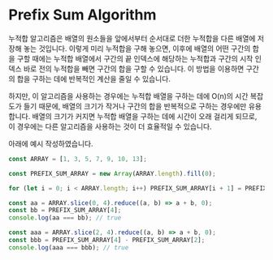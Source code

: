 # Prefix Sum Algorithm

누적합 알고리즘은 배열의 원소들을 앞에서부터 순서대로 더한 누적합을 다른 배열에 저장해 놓는 것입니다. 이렇게 미리 누적합을 구해 놓으면, 이후에 배열의 어떤 구간의 합을 구할 때에는 누적합 배열에서 구간의 끝 인덱스에 해당하는 누적합과 구간의 시작 인덱스 바로 전의 누적합을 빼면 구간의 합을 구할 수 있습니다. 이 방법을 이용하면 구간의 합을 구하는 데에 반복적인 계산을 줄일 수 있습니다.

하지만, 이 알고리즘을 사용하는 경우에는 누적합 배열을 구하는 데에 O(n)의 시간 복잡도가 들기 때문에, 배열의 크기가 작거나 구간의 합을 반복적으로 구하는 경우에만 유용합니다. 배열의 크기가 커지면 누적합 배열을 구하는 데에 시간이 오래 걸리게 되므로, 이 경우에는 다른 알고리즘을 사용하는 것이 더 효율적일 수 있습니다.

아래에 예시 작성하였습니다.

```typescript
const ARRAY = [1, 3, 5, 7, 9, 10, 13];

const PREFIX_SUM_ARRAY = new Array(ARRAY.length).fill(0);

for (let i = 0; i < ARRAY.length; i++) PREFIX_SUM_ARRAY[i + 1] = PREFIX_SUM_ARRAY[i] + ARRAY[i];

const aa = ARRAY.slice(0, 4).reduce((a, b) => a + b, 0);
const bb = PREFIX_SUM_ARRAY[4];
console.log(aa === bb); // true

const aaa = ARRAY.slice(2, 4).reduce((a, b) => a + b, 0);
const bbb = PREFIX_SUM_ARRAY[4] - PREFIX_SUM_ARRAY[2];
console.log(aaa === bbb); // true
```
